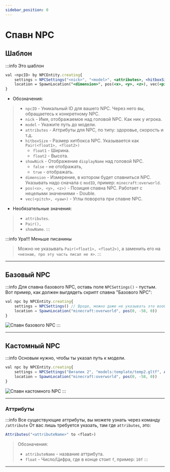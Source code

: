 ```yaml
---
sidebar_position: 0
---
```


# Спавн NPC

## Шаблон

:::info Это шаблон

```jsx
val <npcID> by NPCEntity.creating{
    settings = NPCSettings("<nick>", "<model>", <attributes>, <hitboxSize>, <showNick>)
    location = SpawnLocation("<dimension>", pos(<x>, <y>, <z>), vec(<pitch>, <yaw>))
}
```

- Обозначения:
> - `npcID` - Уникальный ID для вашего NPC. Через него вы, обращаетесь к конкретному NPC. 
> - `nick` - Имя, отображаемое над головой NPC. Как ник у игрока. 
> - `model` - Укажите путь до модели. 
> - `attributes` - Аттрибуты для NPC, по типу: здоровье, скорость и т.д. 
> - `hitboxSize` - Размер хитбокса NPC. Указывается как `Pair(<float1>, <float2>)`
>   - `float1` - Ширина. 
>   - `float2` - Высота. 
> - `showNick` - Отображение `displayName` над головой NPC. 
>   - `false` - не отображать, 
>   - `true` - отображать. 
> - `dimension` - Измерение, в котором будет спавниться NPC. Указывать надо сначала с `modID`, пример: `minecraft:overworld`. 
> - `pos(<x>, <y>, <z>)` - Позиция спавна NPC. Работает с нецелыми значениями - Double.  
> - `vec(<pitch>, <yaw>)` - Углы поворота при спавне NPC. 

- Необязательные значения:
> - `attributes`. 
> - `Pair(),` 
> - `showName`.
:::

:::info Ура!!! Меньше писанины
> Можно не указывать `Pair(<float1>, <float2>)`, а заменить его на `<незнаю, про эту часть писал не я>`.
:::

---

## Базовый NPC

:::info Для спавна базового NPC, оставь поле `NPCSettings()` - пустым.
Вот пример, как должен выгдядеть скрипт спавна "Базового NPC":
```jsx
val npc by NPCEntity.creating{
    settings = NPCSettings() // Вроде, можно даже не указывать это вообще
    location = SpawnLocation("minecraft:overworld", pos(0, -58, 0))
}
```
![Спавн базового NPC](../../.resourses/spawn-basic-npc.gif)
:::

---

## Кастомный NPC

:::info Основым нужно, чтобы ты указал путь к модели.
```jsx
val npc by NPCEntity.creating{
    settings = NPCSettings("Виталик 2", "models:template/temp2.gltf", Attributes(), Pair(1f, 1f), true)
    location = SpawnLocation("minecraft:overworld", pos(0, -58, 0))
}
```
![Спавн кастомного NPC](../../.resourses/spawn-custom-npc.gif)
:::

---

### Аттрибуты

:::info Все существующие аттрибуты, вы можете узнать через команду `/attribute`
От вас лишь требуется указать, там где `attributes`, это:
```jsx
Attributes("<attributeName>" to <float>)
```
> Обозначения:
> - `attributeName` - название аттрибута.
> - `float` - Число/Цифра, где в конце стоит `f`, пример: `10f`
:::

---
